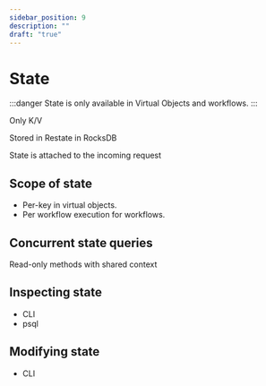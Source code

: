 ```yaml
---
sidebar_position: 9
description: ""
draft: "true"
---
```


# State

:::danger
State is only available in Virtual Objects and workflows.
:::

Only K/V

Stored in Restate in RocksDB

State is attached to the incoming request

## Scope of state

- Per-key in virtual objects.
- Per workflow execution for workflows.

## Concurrent state queries
Read-only methods with shared context


## Inspecting state
- CLI
- psql


## Modifying state
- CLI
